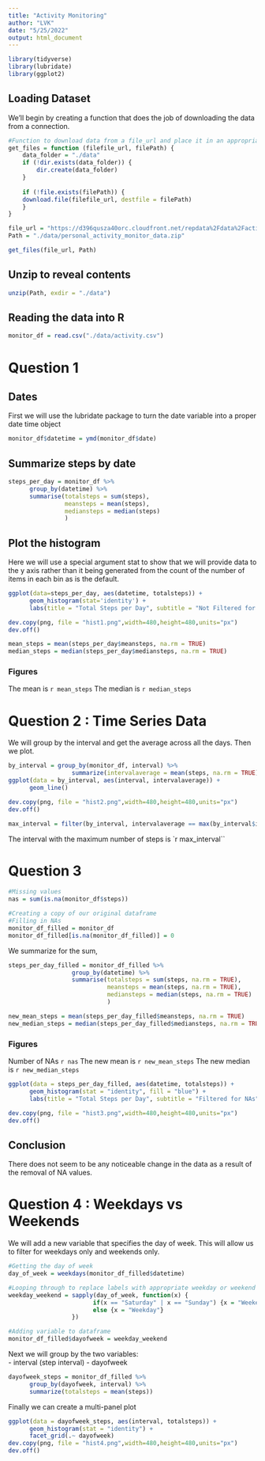```yaml
---
title: "Activity Monitoring"
author: "LVK"
date: "5/25/2022"
output: html_document
---
```


```r
library(tidyverse)
library(lubridate)
library(ggplot2)
```


## Loading Dataset

We'll begin by creating a function that does the job of downloading the data from a connection.

```r

#Function to download data from a file_url and place it in an appropriate location
get_files = function (filefile_url, filePath) {
    data_folder = "./data"
    if (!dir.exists(data_folder)) {
        dir.create(data_folder)
    }
    
    if (!file.exists(filePath)) {
    download.file(filefile_url, destfile = filePath)
    }
}

file_url = "https://d396qusza40orc.cloudfront.net/repdata%2Fdata%2Factivity.zip"
Path = "./data/personal_activity_monitor_data.zip"

get_files(file_url, Path)

```

## Unzip to reveal contents

``` r
unzip(Path, exdir = "./data")
```

## Reading the data into R

``` r
monitor_df = read.csv("./data/activity.csv")
```


# Question 1

## Dates
First we will use the lubridate package to turn the date variable into a proper date time object

```r
monitor_df$datetime = ymd(monitor_df$date)
```

## Summarize steps by date
```r
steps_per_day = monitor_df %>% 
      group_by(datetime) %>%
      summarise(totalsteps = sum(steps),
                meansteps = mean(steps),
                mediansteps = median(steps)
                )
```

## Plot the histogram
Here we will use a special argument stat to show that we will provide data to the y axis rather than it being generated from the count of the number of items in each bin as is the default.

```r
ggplot(data=steps_per_day, aes(datetime, totalsteps)) +
      geom_histogram(stat='identity') + 
      labs(title = "Total Steps per Day", subtitle = "Not Filtered for NAs")

dev.copy(png, file = "hist1.png",width=480,height=480,units="px")
dev.off()

```

```r
mean_steps = mean(steps_per_day$meansteps, na.rm = TRUE)
median_steps = median(steps_per_day$mediansteps, na.rm = TRUE)
```


### Figures
The mean is ` r mean_steps`
The median is ` r median_steps`

# Question 2 : Time Series Data

We will group by the interval and get the average across all the days. Then we plot.

```r
by_interval = group_by(monitor_df, interval) %>%
                  summarize(intervalaverage = mean(steps, na.rm = TRUE))
ggplot(data = by_interval, aes(interval, intervalaverage)) +
      geom_line()

dev.copy(png, file = "hist2.png",width=480,height=480,units="px")
dev.off()

```


```r
max_interval = filter(by_interval, intervalaverage == max(by_interval$intervalaverage))$interval
```

The interval with the maximum number of steps is `r max_interval``

# Question 3

```r
#Missing values
nas = sum(is.na(monitor_df$steps))

#Creating a copy of our original dataframe
#Filling in NAs
monitor_df_filled = monitor_df
monitor_df_filled[is.na(monitor_df_filled)] = 0
```

 We summarize for the sum, 
 
```r
steps_per_day_filled = monitor_df_filled %>% 
                  group_by(datetime) %>%
                  summarise(totalsteps = sum(steps, na.rm = TRUE),
                            meansteps = mean(steps, na.rm = TRUE),
                            mediansteps = median(steps, na.rm = TRUE)
                            )

```


```r
new_mean_steps = mean(steps_per_day_filled$meansteps, na.rm = TRUE)
new_median_steps = median(steps_per_day_filled$mediansteps, na.rm = TRUE)
```


### Figures 
 Number of NAs ` r nas`
 The new mean is ` r new_mean_steps `
 The new median is ` r new_median_steps `
 
```r
ggplot(data = steps_per_day_filled, aes(datetime, totalsteps)) +
      geom_histogram(stat = "identity", fill = "blue") +
      labs(title = "Total Steps per Day", subtitle = "Filtered for NAs")

dev.copy(png, file = "hist3.png",width=480,height=480,units="px")
dev.off()

```

## Conclusion 
There does not seem to be any noticeable change in the data as a result of the removal of NA values.
 
# Question 4 : Weekdays vs Weekends  
We will add a new variable that specifies the day of week. This will allow us to filter for weekdays only and weekends only.
 
```r
#Getting the day of week
day_of_week = weekdays(monitor_df_filled$datetime)

#Looping through to replace labels with appropriate weekday or weekend values
weekday_weekend = sapply(day_of_week, function(x) {
                        if(x == "Saturday" | x == "Sunday") {x = "Weekend"}
                        else {x = "Weekday"}
                  })

#Adding variable to dataframe
monitor_df_filled$dayofweek = weekday_weekend
```
 
 Next we will group by the two variables:  
 - interval (step interval)
 - dayofweek
 
```r
dayofweek_steps = monitor_df_filled %>%
      group_by(dayofweek, interval) %>%
      summarize(totalsteps = mean(steps))
```
 
Finally we can create a multi-panel plot
 
```r
ggplot(data = dayofweek_steps, aes(interval, totalsteps)) +
      geom_histogram(stat = "identity") +
      facet_grid(.~ dayofweek)
dev.copy(png, file = "hist4.png",width=480,height=480,units="px")
dev.off()

```


